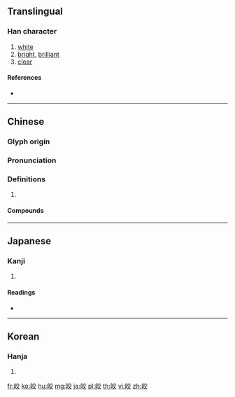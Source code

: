 {{character info/new}}
==Translingual==

===Han character===
{{Han char|rn=106|rad=白|as=06|sn=11|four=20648|canj=HAYCK|ids=⿰白交}}

# [[white]]
# [[bright]], [[brilliant]]
# [[clear]]

====References====
* {{Han ref|kx=0788.080|dkj=22724|dj=1202.160|hdz=42648.160|uh=768E|ud=30350|bh=B2AE|bd=45742}}

----

==Chinese==
{{zh-forms}}

===Glyph origin===
{{Han etym}}

===Pronunciation===
{{zh-pron
|m=jiǎo
|c=gaau2
|mc=y
|oc=y
|cat=
}}

===Definitions===
{{zh-hanzi}}

# {{rfdef|zh}}

====Compounds====
{{zh-der|慧皎|皎皎|皎潔|皎厲|風清月皎}}

----

==Japanese==

===Kanji===
{{ja-kanji|grade=|rs=白06}}

# {{defn|lang=ja|sort=白06}}

====Readings====
* {{ja-readings|on=[[こう]] (kō), [[きょう]] (kyō)|kun=[[しろい]] (shiroi), [[きょい]] (kyoi)|nanori=}}

----

==Korean==

===Hanja===
{{ko-hanja|hangeul=교|eumhun=|rv=gyo|mr=kyo|y=kyo}}

# {{defn|lang=ko|sort=白06}}

[[fr:皎]]
[[ko:皎]]
[[hu:皎]]
[[mg:皎]]
[[ja:皎]]
[[pl:皎]]
[[th:皎]]
[[vi:皎]]
[[zh:皎]]